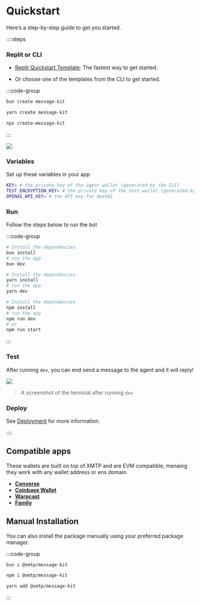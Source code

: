 # Quickstart

Here’s a step-by-step guide to get you started.

::::steps

### Replit or CLI

- [Replit Quickstart Template](https://replit.com/@raihankhan-rk/MessageKit-Quickstart-Template): The fastest way to get started.

- Or choose one of the templates from the CLI to get started.

:::code-group

```bash [bun]
bun create message-kit
```

```bash [yarn]
yarn create message-kit
```

```bash [npx]
npx create-message-kit
```

:::

![](/img/cli/2.png)

### Variables

Set up these variables in your app

```bash [cmd]
KEY= # the private key of the agent wallet (generated by the CLI)
TEST_ENCRYPTION_KEY= # the private key of the test wallet (generated by the CLI)
OPENAI_API_KEY= # the API key for OpenAI
```

### Run

Follow the steps below to run the bot

:::code-group

```bash [bun]
# Install the dependencies
bun install
# run the app
bun dev
```

```bash [yarn]
# Install the dependencies
yarn install
# run the app
yarn dev
```

```bash [npm]
# Install the dependencies
npm install
# run the app
npm run dev
# or
npm run start
```

:::

### Test

After running `dev`, you can end send a message to the agent and it will reply!

![](/img/cli/1.png)

> A screenshot of the terminal after running `dev`

### Deploy

See [Deployment](/deployment) for more information.

::::

## Compatible apps

These wallets are built on top of XMTP and are EVM compatible, menaing they work with any wallet address or ens domain.

- [**Converse**](https://converse.xyz)
- [**Coinbase Wallet**](https://www.coinbase.com/en-ar/wallet/downloads)
- [**Warpcast**](https://warpcast.com/)
- [**Family**](https://family.co/)

## Manual Installation

You can also install the package manually using your preferred package manager.

:::code-group

```bash [bun]
bun i @xmtp/message-kit
```

```bash [npm]
npm i @xmtp/message-kit
```

```bash [yarn]
yarn add @xmtp/message-kit
```

:::
